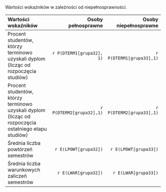Wartości wskaźników w zależności od niepełnosprawności.

------------------------------------------------------------------------------------------------------------------------
Wartości wskaźników                                                 Osoby pełnosprawne             Osoby niepełnosprawne
---------------------------------------------------- --------------------------------- ---------------------------------
Procent studentów, którzy terminowo uzyskali dyplom         `r P(DTERM1[grupa32], 1)`           `r P(DTERM1[grupa33],1)`
(licząc od rozpoczęcia studiów)        

Procent studentów, którzy terminowo uzyskali dyplom          `r P(DTERM2[grupa32],1)`           `r P(DTERM2[grupa33],1)`
(licząc od rozpoczęcia ostatniego etapu studiów) 

Średnia liczba powtórzeń semestrów                              `r E(LPOWT[grupa32])`              `r E(LPOWT[grupa33])`

Średnia liczba warunkowych zaliczeń semestrów                    `r E(LWAR[grupa32])`               `r E(LWAR[grupa33])`
------------------------------------------------------------------------------------------------------------------------